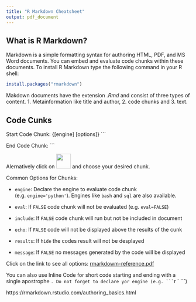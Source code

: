 ```yaml
---
title: "R Markdown Cheatsheet"
output: pdf_document
---
```

## What is R Markdown?
Markdown is a simple formatting syntax for authoring HTML, PDF, and MS Word documents. You can embed and evaluate code chunks within these documents. To install R Markdown type the following command in your R shell:
```r
install.packages("rmarkdown")
```
Makdown documents have the extension $.Rmd$ and consist of three types of content. 1. Metainformation like title and author, 2. code chunks and 3. text.

## Code Cunks
Start Code Chunk: ``` ```{[engine] [options]} ```

End Code Chunk: ``` ``` ```

Alernatively click on ![](insert.png){width=40px} and choose your desired chunk.

Common Options for Chunks:

* ``` engine ```: Declare the engine to evaluate code chunk (e.g. ```engine='python'```). Engines like ```bash``` and ```sql``` are also available.

* ``` eval ```: If ```FALSE``` code chunk will not be evaluated (e.g. ```eval=FALSE```)

* ``` include ```: If ```FALSE``` code chunk will run but not be included in document

* ``` echo ```: If ```FALSE``` code will not be displayed above the results of the cunk

* ``` results ```: If ```hide``` the codes result will not be desplayed

* ``` message ```: If ```FALSE``` no messages generated by the code will be displayed

Click on the link to see all options: [rmarkdowm-reference.pdf](https://www.rstudio.com/wp-content/uploads/2015/03/rmarkdown-reference.pdf)

You can also use Inline Code for short code starting and ending with a single apostrophe ` ` `. Do not forget to declare yor engine (e.g. ``` `r ` ```)




https://rmarkdown.rstudio.com/authoring_basics.html

